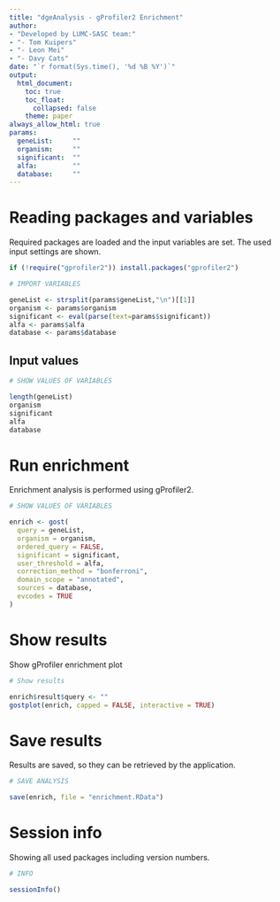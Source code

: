 ```yaml
---
title: "dgeAnalysis - gProfiler2 Enrichment"
author:
- "Developed by LUMC-SASC team:"
- "- Tom Kuipers"
- "- Leon Mei"
- "- Davy Cats"
date: "`r format(Sys.time(), '%d %B %Y')`"
output:
  html_document:
    toc: true
    toc_float:
      collapsed: false
    theme: paper
always_allow_html: true
params:
  geneList:     ""
  organism:     ""
  significant:  ""
  alfa:         ""
  database:     ""
---
```


# Reading packages and variables
Required packages are loaded and the input variables are set. The used input settings are shown.

```r

if (!require("gprofiler2")) install.packages("gprofiler2")

```


```r
# IMPORT VARIABLES

geneList <- strsplit(params$geneList,"\n")[[1]]
organism <- params$organism
significant <- eval(parse(text=params$significant))
alfa <- params$alfa
database <- params$database

```

## Input values

```r
# SHOW VALUES OF VARIABLES

length(geneList)
organism
significant
alfa
database

```

# Run enrichment
Enrichment analysis is performed using gProfiler2.

```r
# SHOW VALUES OF VARIABLES

enrich <- gost(
  query = geneList,
  organism = organism,
  ordered_query = FALSE,
  significant = significant,
  user_threshold = alfa,
  correction_method = "bonferroni",
  domain_scope = "annotated",
  sources = database,
  evcodes = TRUE
)

```

# Show results
Show gProfiler enrichment plot

```r
# Show results

enrich$result$query <- ""
gostplot(enrich, capped = FALSE, interactive = TRUE)

```


# Save results
Results are saved, so they can be retrieved by the application.

```r
# SAVE ANALYSIS

save(enrich, file = "enrichment.RData")

```

# Session info
Showing all used packages including version numbers.

```r
# INFO

sessionInfo()

```
